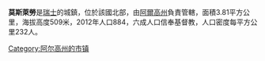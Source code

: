 '''莫斯萊勞'''是[[瑞士|瑞士]]的城鎮，位於該國北部，由[[阿爾高州|阿爾高州]]負責管轄，面積3.81平方公里，海拔高度509米，2012年人口884，六成人口信奉基督教，人口密度每平方公里232人。

{{Switzerland-geo-stub}}
{{commonscat}}
{{coord|display=title}}
{{normdaten}}
[[Category:阿尔高州的市镇|Category:阿尔高州的市镇]]